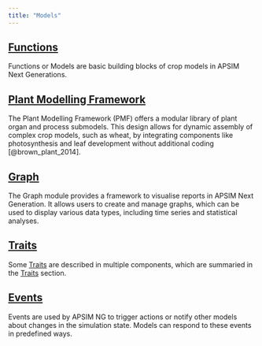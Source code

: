 ```yaml
---
title: "Models"
---
```



## [Functions](Functions)

Functions or Models are basic building blocks of crop models in APSIM Next Generations. 

## [Plant Modelling Framework](PMF)

The Plant Modelling Framework (PMF) offers a modular library of plant organ and process submodels. This design allows for dynamic assembly of complex crop models, such as wheat, by integrating components like photosynthesis and leaf development without additional coding [@brown_plant_2014].

## [Graph](Graph)

The Graph module provides a framework to visualise reports in APSIM Next Generation. It allows users to create and manage graphs, which can be used to display various data types, including time series and statistical analyses.

## [Traits](Trait)


Some [Traits](Traits) are described in multiple components, which are summaried in the [Traits](Traits) section.


## [Events](Events)

Events are used by APSIM NG to trigger actions or notify other models about changes in the simulation state. Models can respond to these events in predefined ways.
